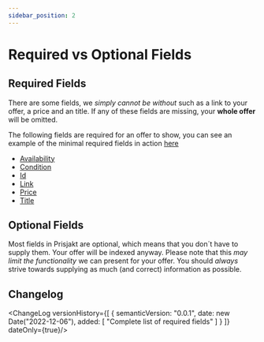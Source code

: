 ```yaml
---
sidebar_position: 2
---
```


# Required vs Optional Fields

## Required Fields

<RequiredField />

There are some fields, we *simply cannot be without* such as a link to your offer, a price and an title. If any of these fields are missing, your **whole offer** will be omitted.

The following fields are required for an offer to show, you can see an example of the minimal required fields in action [here](/examples/minimal)

- [Availability](/fields/availability.md)
- [Condition](/fields/condition.md)
- [Id](/fields/id.md)
- [Link](/fields/link.md)
- [Price](/fields/price.md)
- [Title](/fields/title.md)

## Optional Fields

<OptionalField />

Most fields in Prisjakt are optional, which means that you don´t have to supply them. Your offer will be indexed anyway. Please note that this *may limit the functionality* we can present for your offer. You should *always* strive towards supplying as much (and correct) information as possible.

## Changelog

<ChangeLog versionHistory={[
  {
    semanticVersion: "0.0.1",
    date: new Date("2022-12-06"),
    added: [
        "Complete list of required fields"
    ]
  }
]} dateOnly={true}/>